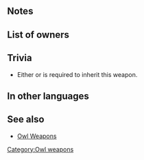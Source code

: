 {{Weapon Infobox
|tagid=SID_ラウアアウル
|weaponType=Red Tome
|might=6
|range=2
|effect=During combat, boosts unit's Atk/Spd/Def/Res by number of adjacent allies × 2.
|cost=200
|exclusive=0
|userVersion1=Closed
|userVersion2=Open
|statModifiers=0,6,0,0,0
|next=Rauðrowl+
|promotionRarity=5
|promotionTier=1
|required=Elfire;Ruin
|properties=random_all
}}
==Notes==
{{Combat boosts}}
==List of owners==
{{Skill Hero List}}
==Trivia==
{{TomeColorTrivia|rauðr}}
* Either {{St|Elfire}} or {{St|Ruin}} is required to inherit this weapon.
==In other languages==
{{OtherLanguages
|japanese=ラウアアウル
|german=Rauðreule
|spanishEU=Búho carmesí
|spanishLA=Búho carmesí
|french=Ailes rubis
|italian=Rubingufo
|chineseTW=赤紅夜梟
|portuguese=Coruja rubra
}}
==See also==
* [[Owl Weapons]]
{{Weapons Navbox}}
[[Category:Owl weapons]]